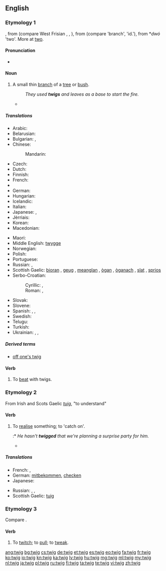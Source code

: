 ==English==

===Etymology 1===
{{etyl|ang|en}} {{term|twigge|lang=ang}}, from {{etyl|gem-pro|en}} {{recons|twīgan|lang=gem-pro}} (compare West Frisian {{term|twiich|lang=fy}}, {{etyl|nl|-}} {{term|twijg|lang=nl}}, {{etyl|de|-}} {{term|Zweig|lang=de}}), from {{etyl|ine-pro|en}} {{recons|dwigha|lang=ine-pro}} (compare {{etyl|cu|-}} {{term|dvigŭ|lang=cu}} 'branch', {{etyl|sq|-}} {{term|degë|lang=sq}} 'id.'), from *''dwó'' 'two'. More at [[two]].

====Pronunciation====
* {{rhymes|ɪɡ}}

====Noun====
{{wikipedia}}
{{en-noun}}

# A small thin [[branch]] of a [[tree]] or [[bush]].
#: ''They used '''twigs''' and leaves as a base to start the fire.''
#*{{quote-book|year=1907|author=[[w:Harold Edward Bindloss|Harold Bindloss]]
|title=The Dust of Conflict
|chapter=1|url=http://openlibrary.org/works/OL4429277W
|passage=A beech wood with silver firs in it rolled down the face of the hill, and the maze of leafless '''twigs''' and dusky spires cut sharp against the soft blueness of the evening sky.}}

=====Translations=====
{{trans-top|a small thin branch}}
* Arabic: {{t-|ar|غصين|m|tr=ġuṣṣayn|sc=Arab}}
* Belarusian: {{t-|be|галінка|f|tr=halínka|sc=Cyrl}}
* Bulgarian: {{t+|bg|клонка|f|tr=klónka|sc=Cyrl}}, {{t+|bg|вейка|f|tr=véjka|sc=Cyrl}}
* Chinese:
*: Mandarin: {{t|cmn|枝|tr=zhī|sc=Hani}}
* Czech: {{t-|cs|větvička|f}}
* Dutch: {{t+|nl|twijg}}
* Finnish: {{t+|fi|varpu}}
* French: {{t+|fr|brindille|f}}
* {{trreq|ka}}
* German: {{t+|de|Zweig|m}}
* Hungarian: {{t+|hu|gally}}
* Icelandic: {{t+|is|kvistur|m}}
* Italian: {{t+|it|ramoscello|m}}
* Japanese: {{t-|ja|小枝|tr=こえだ, koeda}}, {{t+|ja|枝|tr=えだ, eda|sc=Jpan}}
* Jèrriais: {{tø|roa-jer|brantchette|f}}
* Korean: {{t+|ko|나뭇가지|tr=namutgaji|sc=Kore}}
* Macedonian: {{t-|mk|гранче|n|tr=gránče|sc=Cyrl}}
{{trans-mid}}
* Maori: {{t|mi|tākupu}}
* Middle English: [[twygge]]
* Norwegian: {{t-|no|kvist|m}}
* Polish: {{t+|pl|gałązka|f}}
* Portuguese: {{t-|pt|raminho|m}}
* Russian: {{t+|ru|ветка|f|tr=vétka|sc=Cyrl}}, {{t+|ru|веточка|f|tr=vétočka|sc=Cyrl}}
* Scottish Gaelic: [[bioran]] {{m}}, [[geug]] {{f}}, [[meanglan]] {{m}}, [[ògan]] {{m}}, [[òganach]] {{m}}, [[slat#Scottish Gaelic|slat]] {{m}}, [[sprios]] {{m}}
* Serbo-Croatian:
*: Cyrillic: {{t-|sh|гранчица|f|sc=Cyrl}}, {{t-|sh|вејка|f|sc=Cyrl}}
*: Roman: {{t-|sh|grančica|f}}, {{t-|sh|vejka|f}}
* Slovak: {{t-|sk|vetvička|f}}
* Slovene: {{t+|sl|vejica|f}}
* Spanish: {{t-|es|ramita|f}}, {{t-|es|ramilla|f}}, {{t+|es|vara|f}}
* Swedish: {{t+|sv|kvist|c}}
* Telugu: {{t+|te|రెమ్మ|tr=remma}}
* Turkish: {{t+|tr|çöp}}
* Ukrainian: {{t-|uk|гілка|f|tr=hílka|sc=Cyrl}}, {{t-|uk|гілочка|f|tr=híločka|sc=Cyrl}}, {{t-|uk|галузка|f|tr=halúzka|sc=Cyrl}}
{{trans-bottom}}

=====Derived terms=====
* [[off one's twig]]

====Verb====
{{en-verb|twig|g|ed}}

# {{context|transitive|lang=en}} To [[beat]] with twigs.

===Etymology 2===
From Irish and Scots Gaelic ''[[tuig]]'', "to understand"

====Verb====
{{en-verb|twig|g|ed}}

# {{context|colloquial|regional|lang=en}} To [[realise]] something; to 'catch on'.
#:* ''He hasn't '''twigged''' that we're planning a surprise party for him.''
#* {{quote-web
|date=2012-05-30
|year=
|first=
|last=
|author=John E. McIntyre
|authorlink=
|title=A future for copy editors
|site=Baltimore Sun
|url=http://www.baltimoresun.com/news/language-blog/bal-a-future-for-copy-editors-20120530,0,4576028.story?track=rss
|archiveorg=
|accessdate=
|passage= Well, with fewer people doing two or three times the work, you may have already '''twigged''' to this.
}}

=====Translations=====
{{trans-top|to realise something}}
* French: {{t+|fr|entraver}}, {{t+|fr|capter}}
* German: [[mitbekommen]], [[checken]]
* Japanese: {{t-|ja|気づく|tr=kizuku}}
{{trans-mid}}
* Russian: {{t+|ru|догадаться}}, {{t+|ru|смекнуть}}, {{t+|ru|просечь|n|tr=proséčʼ|sc=Cyrl}}
* Scottish Gaelic: [[tuig]]
{{trans-bottom}}

===Etymology 3===
Compare {{term|tweak|lang=en}}.

====Verb====
{{en-verb|twig|g|ed}}

# {{context|obsolete|Scotland|lang=en}} To [[twitch]]; to [[pull]]; to [[tweak]].

{{Webster 1913}}

[[ang:twig]]
[[bg:twig]]
[[cs:twig]]
[[de:twig]]
[[et:twig]]
[[es:twig]]
[[eo:twig]]
[[fa:twig]]
[[fr:twig]]
[[ko:twig]]
[[io:twig]]
[[kn:twig]]
[[ka:twig]]
[[lv:twig]]
[[hu:twig]]
[[mg:twig]]
[[ml:twig]]
[[my:twig]]
[[nl:twig]]
[[ja:twig]]
[[pl:twig]]
[[ru:twig]]
[[fi:twig]]
[[ta:twig]]
[[te:twig]]
[[vi:twig]]
[[zh:twig]]